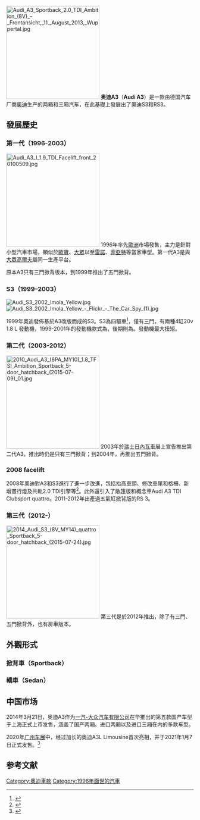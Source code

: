 [[File:Audi_A3_Sportback_2.0_TDI_Ambition_(8V)_–_Frontansicht,_11._August_2013,_Wuppertal.jpg|250px]]
'''奥迪A3'''（'''Audi A3'''）是一款由德国汽车厂商[[奥迪|奥迪]]生产的两箱和三厢汽车，在此基礎上發展出了奧迪S3和RS3。

==發展歷史==
===第一代（1996-2003）===
[[File:Audi_A3_I_1.9_TDI_Facelift_front_20100509.jpg|250px]]
1996年率先[[歐洲|歐洲]]市場發售，主力是針對小型汽車市場，類似於[[歐寶|歐寶]]、[[大眾|大眾]]以至[[雷諾|雷諾]]、[[菲亞特|菲亞特]]等當家車型。第一代A3是與[[大眾高爾夫|大眾高爾夫]]屬同一生產平台。

原本A3只有三門掀背版本，到1999年推出了五門掀背。

===S3（1999–2003）===

[[File:Audi_S3_2002_Imola_Yellow.jpg|thumb]]
[[File:Audi_S3_2002_Imola_Yellow_-_Flickr_-_The_Car_Spy_(1).jpg|thumb]]

1999年奧迪發佈基於A3改版而成的S3。S3為四驅車<ref name="autoportal">{{cite web|url=http://www.carautoportal.com/audi/audi-s3.php|title=Audi S3|accessdate=2009-06-28|work=carautoportal.com|deadurl=yes|archiveurl=https://web.archive.org/web/20090731142939/http://www.carautoportal.com/audi/audi-s3.php|archivedate=2009-07-31}}</ref>，僅有三門，有兩種4缸20v 1.8 L 發動機，1999-2001年的發動機款式為{{convert|210|PS|kW hp|0|abbr=on}}，後期則為{{convert|225|PS|kW hp|0|abbr=on}}。發動機最大扭矩{{convert|280|Nm|ftlbf|abbr=on}}。

===第二代（2003-2012）===
[[File:2010_Audi_A3_(8PA_MY10)_1.8_TFSI_Ambition_Sportback_5-door_hatchback_(2015-07-09)_01.jpg|250px]]
2003年於[[瑞士|瑞士]][[日內瓦|日內瓦]]車展上宣告推出第二代A3。推出時仍是只有三門掀背；到2004年，再推出五門掀背。

===2008 facelift===
2008年奧迪對A3和S3進行了進一步改進，包括抬高車頭、修改車尾和格柵、新增晝行燈及共軌2.0 TDI引擎等<ref>{{cite web |url=http://www.audi.co.uk/audi/uk/en2/about_audi_ag/news/The_new_generation_Audi_A3.html |title=The new generation Audi A3 |date=2008-04-27 |work=www.audi.co.uk |accessdate=2008-07-14 |deadurl=yes |archiveurl=https://web.archive.org/web/20080512120003/http://www.audi.co.uk/audi/uk/en2/about_audi_ag/news/The_new_generation_Audi_A3.html |archivedate=2008-05-12 }}</ref>。此外還引入了敞篷版和概念車Audi A3 TDI Clubsport quattro。2011-2012年出產過五氣缸掀背版的RS 3。

{{gallery
| File:2009 Audi A3 (8PA) 2.0 TDI 5-door Sportback (2011-04-02) 01.jpg|2008–2010 Audi A3 掀背版
| File:2009 Audi A3 (8PA) 2.0 TDI 5-door Sportback (2011-04-02) 02.jpg|2008–2010 Audi A3 掀背版
| File:Audi A3 1.2 TFSI Ambition S-line (8P, 3. Facelift) – Heckansicht, 17. Mai 2011, Velbert.jpg|2008–2010 Audi A3 三門版
| File:Audi A3 Cabriolet, Heck, Bj. 2008 (2008-12-13).jpg|2008–2010 Audi A3 敞篷版
| File:Audi A3 Sportback TDI Ambition (8PA, 3. Facelift) – Frontansicht, 3. März 2012, Ratingen.jpg|2010–2012 Audi A3 掀背版
| File:Audi A3 Sportback TDI Ambition (8PA, 3. Facelift) – Heckansicht, 3. März 2012, Ratingen.jpg|2010–2012 Audi A3 掀背版
| File:Audi S3 Sportback.jpg|2010 Audi S3 掀背版
| File:Audi S3 Sportback rear.jpg|2010 Audi S3 掀背版
| File:2009-2010 Audi A3 (8PA) 1.8 TFSI Ambition 5-door Sportback 03.jpg|內飾
|File:Audi RS3 Sportback Daytonagrau.JPG|Audi RS 3 掀背版
|File:Audi RS3 - Flickr - Alexandre Prévot (1) (cropped).jpg|Audi RS 3 掀背版
}}

===第三代（2012-）===
[[File:2014_Audi_S3_(8V_MY14)_quattro_Sportback_5-door_hatchback_(2015-07-24).jpg|250px]]
第三代是於2012年推出，除了有三門、五門掀背外，也有房車版本。

==外觀形式==
===掀背車（Sportback）===
===轎車（Sedan）===

==中国市场==
2014年3月21日，奥迪A3作为[[一汽-大众汽车有限公司|一汽-大众汽车有限公司]]在华推出的第五款国产车型于上海正式上市发售，涵盖了国产两厢、进口两厢以及进口三厢在内的多款车型。

2020年[[广州车展|广州车展]]中，经过加长的奥迪A3L Limousine首次亮相，并于2021年1月7日正式发售。<ref>{{cite web |title=全新奥迪A3L正式发售，预售价曝光，网友：这价格是真的香 |url=https://www.163.com/dy/article/FSK42SJC05452RS7.html |access-date=2021-05-29 |archive-date=2021-06-03 |archive-url=https://web.archive.org/web/20210603030723/https://www.163.com/dy/article/FSK42SJC05452RS7.html |dead-url=no }}</ref>

==参考文献==
{{reflist}}
{{Audi}}
[[Category:奧迪車款|Category:奧迪車款]]
[[Category:1996年面世的汽車|Category:1996年面世的汽車]]
